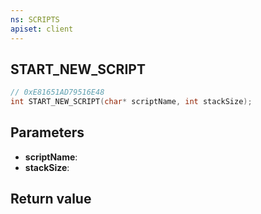 ```yaml
---
ns: SCRIPTS
apiset: client
---
```

## START_NEW_SCRIPT

```c
// 0xE81651AD79516E48
int START_NEW_SCRIPT(char* scriptName, int stackSize);
```


## Parameters
* **scriptName**:
* **stackSize**:

## Return value